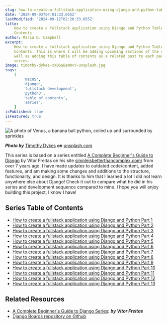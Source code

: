 ```yaml
---
slug: how-to-create-a-fullstack-application-using-django-and-python-table-of-contents
date: '2024-09-03T04:01:33.055Z'
lastModified: '2024-09-12T02:20:33.055Z'
title:
    How to create a fullstack application using Django and Python Table of
    Contents
author: Maria D. Campbell
excerpt:
    How to create a fullstack application using Django and Python Table of
    Contents. This is where I will be adding upcoming sections of the series as
    well as adding this table of contents as a related post to each part of the
    series.
image: timothy-dykes-xXQGuBeN0vY-unsplash.jpg
tags:
    [
        'macOS',
        'django',
        'fullstack development',
        'python3',
        'table of contents',
        'series',
    ]
isPublished: true
isFeatured: true
---
```


![A photo of Venus, a banana ball python, coiled up and surrounded by sprinkles](timothy-dykes-xXQGuBeN0vY-unsplash.jpg)

**_Photo by_** [Timothy Dykes](https://unsplash.com/@timothycdykes) **_on_**
[unsplash.com](https://unsplash.com/photos/brown-and-white-snake-on-white-textile-xXQGuBeN0vY)

This series is based on a series entitled
[A Complete Beginner's Guide to Django](https://simpleisbetterthancomplex.com/series/beginners-guide/1.11/)
by Vitor Freitas on his site
[simpleisbetterthancomplex.com/](https://simpleisbetterthancomplex.com/) from
over 7 years ago. I have made updates to outdated code/content, added features,
and am making some changes and additions to the structure, functionality, and
design. It is thanks to him that I learned a lot I did not learn anywhere else
about Django! Check it out to compare what he did in his series and development
sequence compared to mine. I hope you will enjoy building this project, I know I
have!

## Series Table of Contents

-   [How to create a fullstack application using Django and Python Part 1](/blog/how-to-create-a-fullstack-application-using-django-and-python-part-1)
-   [How to create a fullstack application using Django and Python Part 2](https://www.mariadcampbell.com/blog/how-to-create-a-fullstack-application-using-django-and-python-part-2)
-   [How to create a fullstack application using Django and Python Part 3](/blog/how-to-create-a-fullstack-application-using-django-and-python-part-3)
-   [How to create a fullstack application using Django and Python Part 4](/blog/how-to-create-a-fullstack-application-using-django-and-python-part-4)
-   [How to create a fullstack application using Django and Python Part 5](/blog/how-to-create-a-fullstack-application-using-django-and-python-part-5)
-   [How to create a fullstack application using Django and Python Part 6](http://localhost:3000/blog/how-to-create-a-fullstack-application-using-django-and-python-part-6)
-   [How to create a fullstack application using Django and Python Part 7](https://www.mariadcampbell.com/blog/how-to-create-a-fullstack-application-using-django-and-python-part-7)
-   [How to create a fullstack application using Django and Python Part 8](/blog/how-to-create-a-fullstack-application-using-django-and-python-part-8)
-   [How to create a fullstack application using Django and Python Part 9](http://localhost:3000/blog/jhow-to-create-a-fullstack-application-using-django-and-python-part-9)
-   [How to create a fullstack application using Django and Python Part 10](/blog/how-to-create-a-fullstack-application-using-django-and-python-part-10)
-   [How to create a fullstack application using Django and Python Part 11](/blog/how-to-create-a-fullstack-application-using-django-and-python-part-11#related-posts)
-   [How to create a fullstack application using Django and Python Part 12](/blog/how-to-create-a-fullstack-application-using-django-and-python-part-12)
-   [How to create a fullstack application using Django and Python Part 13](/blog/how-to-create-a-fullstack-application-using-django-and-python-part-13)

## Related Resources

-   [A Complete Beginner's Guide to Django Series](https://simpleisbetterthancomplex.com/series/beginners-guide/1.11/):
    **_by Vitor Freitas_**
-   [Django Boards repository on Github](https://github.com/interglobalmedia/django-boards)
